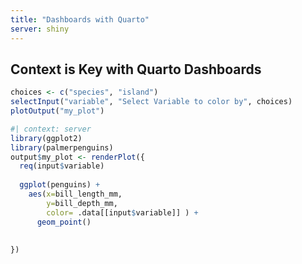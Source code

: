 ```yaml
---
title: "Dashboards with Quarto"
server: shiny
---
```


## Context is Key with Quarto Dashboards

```r
choices <- c("species", "island")   
selectInput("variable", "Select Variable to color by", choices)
plotOutput("my_plot")
```

```r
#| context: server
library(ggplot2)
library(palmerpenguins)
output$my_plot <- renderPlot({
  req(input$variable)
  
  ggplot(penguins) +
    aes(x=bill_length_mm, 
        y=bill_depth_mm, 
        color= .data[[input$variable]] ) +
      geom_point()
    
  
})
```
